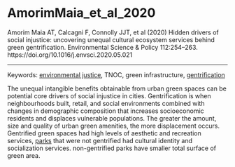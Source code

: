 # AmorimMaia_et_al_2020


Amorim Maia AT, Calcagni F, Connolly JJT, et al (2020) Hidden drivers of social injustice: uncovering unequal cultural ecosystem services behind green gentrification. Environmental Science & Policy 112:254–263. https://doi.org/10.1016/j.envsci.2020.05.021

---

Keywords: [environmental justice](../topics/EnvironmentalJustice.qmd), TNOC, green infrastructure, [gentrification](../topics/Gentrification.qmd)  

The unequal intangible benefits obtainable from urban green spaces can be potential core drivers of social injustice in cities. Gentrification is when neighbourhoods built, retail, and social environments combined with changes in demographic composition that increases socioeconomic residents and displaces vulnerable populations. The greater the amount, size and quality of urban green amenities, the more displacement occurs. Gentrified green spaces had high levels of aesthetic and recreation services, [parks](../topics/Parks.qmd) that were not gentrified had cultural identity and socialization services. non-gentrified parks have smaller total surface of green area. 
